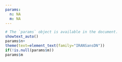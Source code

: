 ```yaml
--- 
params:
  n: NA
  m: NA
---
```


```r
# The `params` object is available in the document.
showtext_auto()
params$n+
theme(text=element_text(family="IRANSansDN"))
if(!is.null(params$m))
params$m
```






